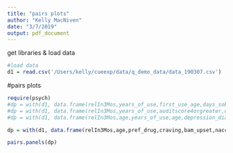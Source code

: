 ```yaml
---
title: "pairs plots"
author: "Kelly MacNiven"
date: "3/7/2019"
output: pdf_document
---
```



get libraries & load data
```r

#load data
d1 = read.csv('/Users/kelly/cueexp/data/q_demo_data/data_190307.csv')

```

#pairs plots

```r
require(psych)
#dp = with(d1, data.frame(relIn3Mos,years_of_use,first_use_age,days_sober,days_in_rehab,primary_meth,primary_cocaine,primary_crack,auditscore4orgreater,opioidusedisorder,cannabisuse,poly_drug_dep,smoke,depression_diag,bdi,anxiety_diag,ptsd_diag,education,post_for_treatment,age,clinical_diag,,pref_drug,,pref_food,,pref_neut,pa_drug,pa_food,pa_neut,pa_drugcue,pa_foodcue,pa_neutcue,na_drug,na_food,na_neut,na_drugcue,na_foodcue,na_neutcue,craving,bam_upset,bam_stimuse,bam_riskysituations,bis,Kirbyk,bam_health,bam_sleep,bam_confidence,bam_q14,bam_q15,bam_q16,bam_q17,nacc_drugs_beta,nacc_food_beta,nacc_neutral_beta))
#dp = with(d1, data.frame(relIn3Mos,years_of_use,auditscore4orgreater,depression_diag,bdi,anxiety_diag,ptsd_diag,age,nacc_drugs_beta))
#dp = with(d1, data.frame(relIn3Mos,age,years_of_use,age,depression_diag,bdi,anxiety_diag,ptsd_diag,age,nacc_drugs_beta))

dp = with(d1, data.frame(relIn3Mos,age,pref_drug,craving,bam_upset,nacc_drugs_beta,vta_drugs_beta,mpfc_drugs_beta))

pairs.panels(dp)

```
